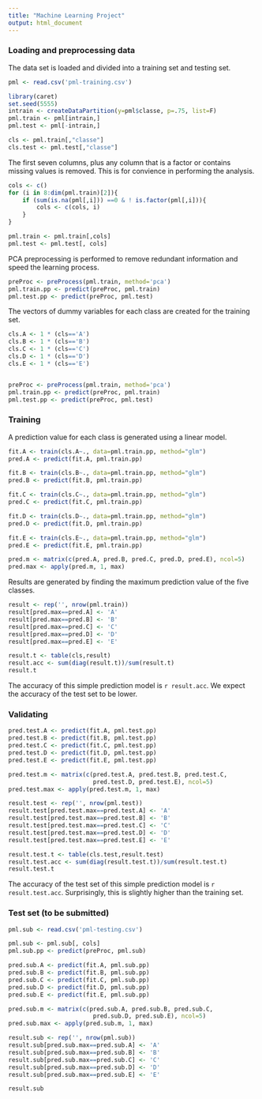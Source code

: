 ```yaml
---
title: "Machine Learning Project"
output: html_document
---
```


### Loading and preprocessing data
The data set is loaded and divided into a training set and testing set.

```r
pml <- read.csv('pml-training.csv')

library(caret)
set.seed(5555)
intrain <- createDataPartition(y=pml$classe, p=.75, list=F)
pml.train <- pml[intrain,]
pml.test <- pml[-intrain,]

cls <- pml.train[,"classe"]
cls.test <- pml.test[,"classe"]
```

The first seven columns, plus any column that is a factor or contains missing values is removed. This is for convience in performing the analysis.
```r
cols <- c()
for (i in 8:dim(pml.train)[2]){
    if (sum(is.na(pml[,i])) ==0 & ! is.factor(pml[,i])){
        cols <- c(cols, i)
    }
}

pml.train <- pml.train[,cols]
pml.test <- pml.test[, cols]
```

PCA preprocessing is performed to remove redundant information and speed the learning process.
```r
preProc <- preProcess(pml.train, method='pca')
pml.train.pp <- predict(preProc, pml.train)
pml.test.pp <- predict(preProc, pml.test)
```

The vectors of dummy variables for each class are created for the training set. 
```r
cls.A <- 1 * (cls=='A')
cls.B <- 1 * (cls=='B')
cls.C <- 1 * (cls=='C')
cls.D <- 1 * (cls=='D')
cls.E <- 1 * (cls=='E')


preProc <- preProcess(pml.train, method='pca')
pml.train.pp <- predict(preProc, pml.train)
pml.test.pp <- predict(preProc, pml.test)
```

### Training
A prediction value for each class is generated using a linear model.
```r
fit.A <- train(cls.A~., data=pml.train.pp, method="glm")
pred.A <- predict(fit.A, pml.train.pp)

fit.B <- train(cls.B~., data=pml.train.pp, method="glm")
pred.B <- predict(fit.B, pml.train.pp)

fit.C <- train(cls.C~., data=pml.train.pp, method="glm")
pred.C <- predict(fit.C, pml.train.pp)

fit.D <- train(cls.D~., data=pml.train.pp, method="glm")
pred.D <- predict(fit.D, pml.train.pp)

fit.E <- train(cls.E~., data=pml.train.pp, method="glm")
pred.E <- predict(fit.E, pml.train.pp)

pred.m <- matrix(c(pred.A, pred.B, pred.C, pred.D, pred.E), ncol=5)
pred.max <- apply(pred.m, 1, max)
```

Results are generated by finding the maximum prediction value of the five classes.
```r
result <- rep('', nrow(pml.train))
result[pred.max==pred.A] <- 'A'
result[pred.max==pred.B] <- 'B'
result[pred.max==pred.C] <- 'C'
result[pred.max==pred.D] <- 'D'
result[pred.max==pred.E] <- 'E'

result.t <- table(cls,result)
result.acc <- sum(diag(result.t))/sum(result.t)
result.t
```

The accuracy of this simple prediction model is `r result.acc`. We expect the accuracy of the test set to be lower.

### Validating
```r
pred.test.A <- predict(fit.A, pml.test.pp)
pred.test.B <- predict(fit.B, pml.test.pp)
pred.test.C <- predict(fit.C, pml.test.pp)
pred.test.D <- predict(fit.D, pml.test.pp)
pred.test.E <- predict(fit.E, pml.test.pp)

pred.test.m <- matrix(c(pred.test.A, pred.test.B, pred.test.C, 
                        pred.test.D, pred.test.E), ncol=5)
pred.test.max <- apply(pred.test.m, 1, max)

result.test <- rep('', nrow(pml.test))
result.test[pred.test.max==pred.test.A] <- 'A'
result.test[pred.test.max==pred.test.B] <- 'B'
result.test[pred.test.max==pred.test.C] <- 'C'
result.test[pred.test.max==pred.test.D] <- 'D'
result.test[pred.test.max==pred.test.E] <- 'E'

result.test.t <- table(cls.test,result.test)
result.test.acc <- sum(diag(result.test.t))/sum(result.test.t)
result.test.t
```

The accuracy of the test set of this simple prediction model is `r result.test.acc`. Surprisingly, this is slightly higher than the training set.

### Test set (to be submitted)

```r
pml.sub <- read.csv('pml-testing.csv')

pml.sub <- pml.sub[, cols]
pml.sub.pp <- predict(preProc, pml.sub)

pred.sub.A <- predict(fit.A, pml.sub.pp)
pred.sub.B <- predict(fit.B, pml.sub.pp)
pred.sub.C <- predict(fit.C, pml.sub.pp)
pred.sub.D <- predict(fit.D, pml.sub.pp)
pred.sub.E <- predict(fit.E, pml.sub.pp)

pred.sub.m <- matrix(c(pred.sub.A, pred.sub.B, pred.sub.C, 
                        pred.sub.D, pred.sub.E), ncol=5)
pred.sub.max <- apply(pred.sub.m, 1, max)

result.sub <- rep('', nrow(pml.sub))
result.sub[pred.sub.max==pred.sub.A] <- 'A'
result.sub[pred.sub.max==pred.sub.B] <- 'B'
result.sub[pred.sub.max==pred.sub.C] <- 'C'
result.sub[pred.sub.max==pred.sub.D] <- 'D'
result.sub[pred.sub.max==pred.sub.E] <- 'E'

result.sub
```
